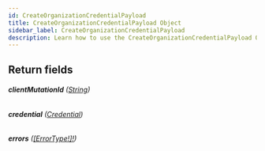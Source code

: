 ```yaml
---
id: CreateOrganizationCredentialPayload
title: CreateOrganizationCredentialPayload Object
sidebar_label: CreateOrganizationCredentialPayload
description: Learn how to use the CreateOrganizationCredentialPayload Object for 's API.
---
```


## Return fields

###### <b>clientMutationId</b> ([String](api/schema/scalar/String.mdx))

###### <b>credential</b> ([Credential](api/schema/object/Credential.mdx))

###### <b>errors</b> ([[ErrorType!]!](api/schema/object/ErrorType.mdx))
